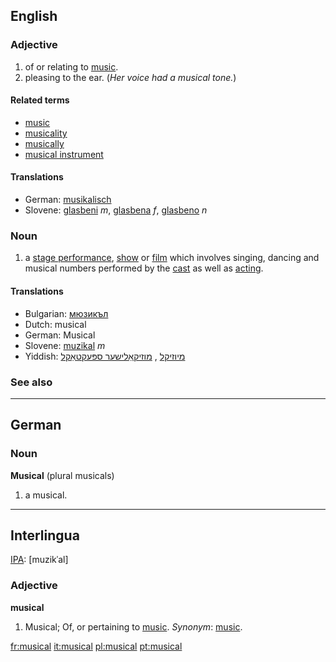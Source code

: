 ==English==

===Adjective===
{{en-adj-more-most}}

# of or relating to [[music]].
# pleasing to the ear. (''Her voice had a musical tone.'')

====Related terms====
*[[music]]
*[[musicality]]
*[[musically]]
*[[musical instrument]]

====Translations====
*German: [[musikalisch]]
*Slovene: [[glasbeni]] ''m'', [[glasbena]] ''f'', [[glasbeno]] ''n''

===Noun===
{{en-noun-reg}}

# a [[stage performance]], [[show]] or [[film]] which involves singing, dancing and musical numbers performed by the [[cast]] as well as [[acting]].

====Translations====
*Bulgarian: [[мюзикъл]] {{m}}
*Dutch: musical {{m}}
*German: Musical {{n}}
*Slovene: [[muzikal]] ''m''
*Yiddish: [[מיוזיקל]] {{m}}, [[מוזיקאַלישער ספּעקטאַקל]] {{m}}

===See also===
{{pedialite}}

----

==German==
===Noun===
'''Musical''' {{n}} (plural musicals)

# a musical.

----

==Interlingua==
[[IPA]]: [muzikˈal]

===Adjective===
'''musical'''

# Musical; Of, or pertaining to [[music]]. ''Synonym'': [[music]].

[[fr:musical]]
[[it:musical]]
[[pl:musical]]
[[pt:musical]]
